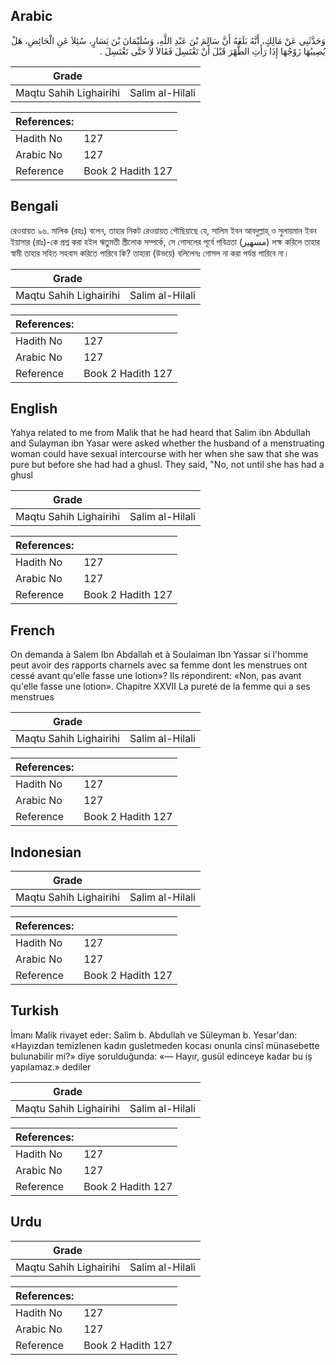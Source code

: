 ## Arabic


<div dir="rtl" lang="ar" style={{fontSize:'larger',backgroundColor:'#f8f9fa',padding:20}}>
وَحَدَّثَنِي عَنْ مَالِكٍ، أَنَّهُ بَلَغَهُ أَنَّ سَالِمَ بْنَ عَبْدِ اللَّهِ، وَسُلَيْمَانَ بْنَ يَسَارٍ، سُئِلاَ عَنِ الْحَائِضِ، هَلْ يُصِيبُهَا زَوْجُهَا إِذَا رَأَتِ الطُّهْرَ قَبْلَ أَنْ تَغْتَسِلَ فَقَالاَ لاَ حَتَّى تَغْتَسِلَ ‏.‏
</div>
<div style={{backgroundColor:'#f8f9fa',padding:20, marginBottom: 10}}><table> <thead> <tr> <th>Grade</th> <th></th> </tr> </thead> <tbody> <tr><td>Maqtu Sahih Lighairihi</td><td>Salim al-Hilali</td></tr></tbody></table><table> <thead> <tr> <th>References:</th> <th></th> </tr> </thead> <tbody><tr><td>Hadith No</td><td>127</td></tr><tr><td>Arabic No</td><td>127</td></tr><tr><td>Reference</td><td>Book 2 Hadith 127</td></tr></tbody></table></div>

## Bengali


<div dir="ltr" lang="bn" style={{fontSize:'larger',backgroundColor:'#f8f9fa',padding:20}}>
রেওয়ায়ত ৯৬. মালিক (রহঃ) বলেন, তাহার নিকট রেওয়ায়ত পৌছিয়াছে যে, সালিম ইবন আবদুল্লাহ্ ও সুলায়মান ইবন ইয়াসার (রাঃ)-কে প্রশ্ন করা হইল ঋতুমতী স্ত্রীলোক সম্পর্কে, সে গোসলের পূর্বে পবিত্রতা (مسهير) লক্ষ করিলে তাহার স্বামী তাহার সহিত সহবাস করিতে পারিবে কি? তাহারা (উভয়ে) বলিলেনঃ গোসল না করা পর্যন্ত পারিবে না।
</div>
<div style={{backgroundColor:'#f8f9fa',padding:20, marginBottom: 10}}><table> <thead> <tr> <th>Grade</th> <th></th> </tr> </thead> <tbody> <tr><td>Maqtu Sahih Lighairihi</td><td>Salim al-Hilali</td></tr></tbody></table><table> <thead> <tr> <th>References:</th> <th></th> </tr> </thead> <tbody><tr><td>Hadith No</td><td>127</td></tr><tr><td>Arabic No</td><td>127</td></tr><tr><td>Reference</td><td>Book 2 Hadith 127</td></tr></tbody></table></div>

## English


<div dir="ltr" lang="en" style={{fontSize:'larger',backgroundColor:'#f8f9fa',padding:20}}>
Yahya related to me from Malik that he had heard that Salim ibn Abdullah and Sulayman ibn Yasar were asked whether the husband of a menstruating woman could have sexual intercourse with her when she saw that she was pure but before she had had a ghusl. They said, "No, not until she has had a ghusl
</div>
<div style={{backgroundColor:'#f8f9fa',padding:20, marginBottom: 10}}><table> <thead> <tr> <th>Grade</th> <th></th> </tr> </thead> <tbody> <tr><td>Maqtu Sahih Lighairihi</td><td>Salim al-Hilali</td></tr></tbody></table><table> <thead> <tr> <th>References:</th> <th></th> </tr> </thead> <tbody><tr><td>Hadith No</td><td>127</td></tr><tr><td>Arabic No</td><td>127</td></tr><tr><td>Reference</td><td>Book 2 Hadith 127</td></tr></tbody></table></div>

## French


<div dir="ltr" lang="fr" style={{fontSize:'larger',backgroundColor:'#f8f9fa',padding:20}}>
On demanda à Salem Ibn Abdallah et à Soulaiman Ibn Yassar si l'homme peut avoir des rapports charnels avec sa femme dont les menstrues ont cessé avant qu'elle fasse une lotion»? Ils répondirent: «Non, pas avant qu'elle fasse une lotion». Chapitre XXVII La pureté de la femme qui a ses menstrues
</div>
<div style={{backgroundColor:'#f8f9fa',padding:20, marginBottom: 10}}><table> <thead> <tr> <th>Grade</th> <th></th> </tr> </thead> <tbody> <tr><td>Maqtu Sahih Lighairihi</td><td>Salim al-Hilali</td></tr></tbody></table><table> <thead> <tr> <th>References:</th> <th></th> </tr> </thead> <tbody><tr><td>Hadith No</td><td>127</td></tr><tr><td>Arabic No</td><td>127</td></tr><tr><td>Reference</td><td>Book 2 Hadith 127</td></tr></tbody></table></div>

## Indonesian


<div dir="ltr" lang="id" style={{fontSize:'larger',backgroundColor:'#f8f9fa',padding:20}}>

</div>
<div style={{backgroundColor:'#f8f9fa',padding:20, marginBottom: 10}}><table> <thead> <tr> <th>Grade</th> <th></th> </tr> </thead> <tbody> <tr><td>Maqtu Sahih Lighairihi</td><td>Salim al-Hilali</td></tr></tbody></table><table> <thead> <tr> <th>References:</th> <th></th> </tr> </thead> <tbody><tr><td>Hadith No</td><td>127</td></tr><tr><td>Arabic No</td><td>127</td></tr><tr><td>Reference</td><td>Book 2 Hadith 127</td></tr></tbody></table></div>

## Turkish


<div dir="ltr" lang="tr" style={{fontSize:'larger',backgroundColor:'#f8f9fa',padding:20}}>
İmanı Malik rivayet eder: Salim b. Abdullah ve Süleyman b. Yesar'dan: «Hayızdan temizlenen kadın gusletmeden kocası onunla cinsî münasebette bulunabilir mi?» diye sorulduğunda: «— Hayır, gusül edinceye kadar bu iş yapılamaz.» dediler
</div>
<div style={{backgroundColor:'#f8f9fa',padding:20, marginBottom: 10}}><table> <thead> <tr> <th>Grade</th> <th></th> </tr> </thead> <tbody> <tr><td>Maqtu Sahih Lighairihi</td><td>Salim al-Hilali</td></tr></tbody></table><table> <thead> <tr> <th>References:</th> <th></th> </tr> </thead> <tbody><tr><td>Hadith No</td><td>127</td></tr><tr><td>Arabic No</td><td>127</td></tr><tr><td>Reference</td><td>Book 2 Hadith 127</td></tr></tbody></table></div>

## Urdu


<div dir="rtl" lang="ur" style={{fontSize:'larger',backgroundColor:'#f8f9fa',padding:20}}>

</div>
<div style={{backgroundColor:'#f8f9fa',padding:20, marginBottom: 10}}><table> <thead> <tr> <th>Grade</th> <th></th> </tr> </thead> <tbody> <tr><td>Maqtu Sahih Lighairihi</td><td>Salim al-Hilali</td></tr></tbody></table><table> <thead> <tr> <th>References:</th> <th></th> </tr> </thead> <tbody><tr><td>Hadith No</td><td>127</td></tr><tr><td>Arabic No</td><td>127</td></tr><tr><td>Reference</td><td>Book 2 Hadith 127</td></tr></tbody></table></div>